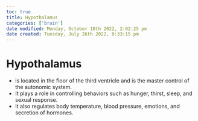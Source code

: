 ```yaml
---
toc: true
title: Hypothalamus
categories: ['brain']
date modified: Monday, October 10th 2022, 2:02:25 pm
date created: Tuesday, July 26th 2022, 8:33:15 pm
---
```


# Hypothalamus
- is located in the floor of the third ventricle and is the master control of the autonomic system.
- It plays a role in controlling behaviors such as hunger, thirst, sleep, and sexual response.
- It also regulates body temperature, blood pressure, emotions, and secretion of hormones.



